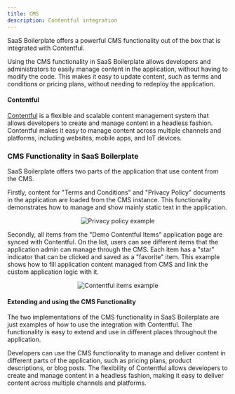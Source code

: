```yaml
---
title: CMS
description: Contentful integration
---
```



SaaS Boilerplate offers a powerful CMS functionality out of the box that is integrated with Contentful.

Using the CMS functionality in SaaS Boilerplate allows developers and administrators to easily manage content in the
application, without having to modify the code. This makes it easy to update content, such as terms and conditions or
pricing plans, without needing to redeploy the application.

#### Contentful

[Contentful](https://www.contentful.com/) is a flexible and scalable content management system that allows developers
to create and manage content in a headless fashion. Contentful makes it easy to manage content across multiple channels
and platforms, including websites, mobile apps, and IoT devices.

### CMS Functionality in SaaS Boilerplate

SaaS Boilerplate offers two parts of the application that use content from the CMS.

Firstly, content for "Terms and Conditions" and "Privacy Policy" documents in the application are loaded from the CMS
instance. This functionality demonstrates how to manage and show mainly static text in the application.

<p align="center">
  <img src={useBaseUrl("img/features/contentful/privacy-policy.png")} alt="Privacy policy example" />
</p>

Secondly, all items from the "Demo Contentful Items" application page are synced with Contentful. On the list, users can
see different items that the application admin can manage through the CMS. Each item has a "star" indicator that can be
clicked and saved as a "favorite" item. This example shows how to fill application content managed from CMS and link the
custom application logic with it.

<p align="center">
  <img src={useBaseUrl("img/features/contentful/items.png")} alt="Contentful items example" />
</p>


#### Extending and using the CMS Functionality

The two implementations of the CMS functionality in SaaS Boilerplate are just examples of how to use the integration
with Contentful. The functionality is easy to extend and use in different places throughout the application.

Developers can use the CMS functionality to manage and deliver content in different parts of the application, such as
pricing plans, product descriptions, or blog posts. The flexibility of Contentful allows developers to create and manage
content in a headless fashion, making it easy to deliver content across multiple channels and platforms.